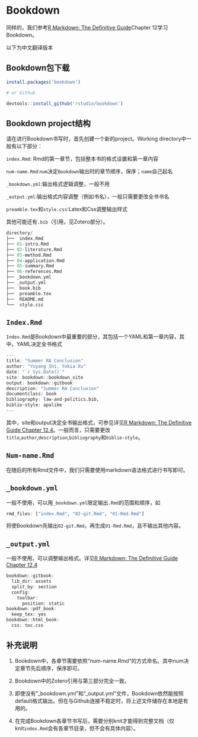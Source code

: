# Bookdown

同样的，我们参考[R Markdown: The Definitive Guide](https://bookdown.org/yihui/rmarkdown/books.html)Chapter 12学习Bookdown。

以下为中文翻译版本

## Bookdown包下载

```r
install.packages('bookdown')

# or Github

devtools::install_github('rstudio/bookdown')
```

## Bookdown project结构

请在进行Bookdown书写时，首先创建一个新的project。Working directory中一般有以下部分：

`index.Rmd`: Rmd的第一章节，包括整本书的格式设置和第一章内容

`num-name.Rmd`:`num`决定`Bookdown`输出时的章节顺序，保序；`name`自己起名

`_bookdown.yml`:输出格式逻辑调整，一般不用

`_output.yml`:输出格式内容调整（例如书名），一般只需要更改全书书名

`preamble.tex`和`style.css`:Latex和Css调整输出样式

其他可能还有`.bib`（引用，见Zotero部分）。

```r
directory/
├──  index.Rmd
├── 01-intro.Rmd
├── 02-literature.Rmd
├── 03-method.Rmd
├── 04-application.Rmd
├── 05-summary.Rmd
├── 06-references.Rmd
├── _bookdown.yml
├── _output.yml
├──  book.bib
├──  preamble.tex
├──  README.md
└──  style.css
```

## `Index.Rmd`

`Index.Rmd`是Bookdown中最重要的部分，其包括一个YAML和第一章内容，其中，YAML决定全书格式

```r
---
title: "Summer RA Conclusion"
author: "Yuyang Shi, Yokia Xu"
date: "`r Sys.Date()`"
site: bookdown::bookdown_site
output: bookdown::gitbook
description: "Summer RA Conclusion"
documentclass: book
bibliography: law-and-politics.bib,
biblio-style: apalike
---
```

其中，site和output决定全书输出格式，可参见详见[R Markdown: The Definitive Guide Chapter 12.4](https://bookdown.org/yihui/rmarkdown/bookdown-output.html)。一般而言，只需要更改`title`,`author`,`description`,`bibliography`和`biblio-style`。

## `Num-name.Rmd`

在随后的所有Rmd文件中，我们只需要使用markdown语法格式进行书写即可。

## `_bookdown.yml`

一般不使用，可以用`_bookdown.yml`限定输出`.Rmd`的范围和顺序，如
```r

rmd_files: ["index.Rmd", "02-git.Rmd", "01-Rmd.Rmd"]

```

将使Bookdown先输出`02-git.Rmd`，再生成`01-Rmd.Rmd`，且不输出其他内容。

## `_output.yml`

一般不使用，可以调整输出格式。详见[R Markdown: The Definitive Guide Chapter 12.4](https://bookdown.org/yihui/rmarkdown/bookdown-output.html)

```r
bookdown::gitbook:
  lib_dir: assets
  split_by: section
  config:
    toolbar:
      position: static
bookdown::pdf_book:
  keep_tex: yes
bookdown::html_book:
  css: toc.css
```


## 补充说明

1. Bookdown中，各章节需要依照“num-name.Rmd”的方式命名。其中num决定章节先后顺序，保序即可。

2. Bookdown中的Zotero引用与第三部分完全一致。

3. 即使没有"_bookdown.yml"和"_output.yml"文件，Bookdown依然能按照default格式输出。但在与Github连接不稳定时，将上述文件储存在本地是有用的。

4. 在完成Bookdown各章节书写后，需要分别knit才能得到完整文档（仅knit`index.Rmd`会有各章节目录，但不会有具体内容）。
